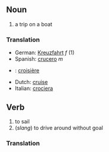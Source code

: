 ==Noun==
# a trip on a boat

===Translation===
*German: [[Kreuzfahrt]] ''f'' (1)
*Spanish: [[crucero]] ''m''
*{{fr}}: [[croisière]]
*Dutch: [[cruise]]
*Italian: [[crociera]]
==Verb==
# to sail
# (<i>slang</i>) to drive around without goal

===Translation===